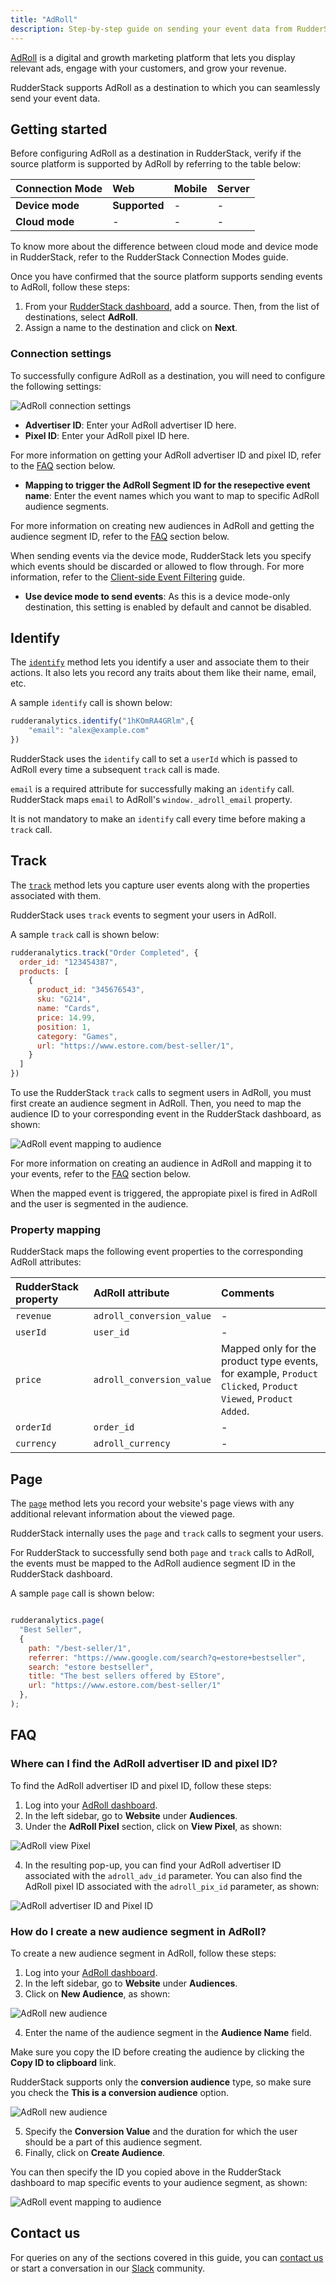 ```yaml
---
title: "AdRoll"
description: Step-by-step guide on sending your event data from RudderStack to AdRoll.
---
```


[AdRoll](https://www.adroll.com/) is a digital and growth marketing platform that lets you display relevant ads, engage with your customers, and grow your revenue.

RudderStack supports AdRoll as a destination to which you can seamlessly send your event data.

## Getting started

Before configuring AdRoll as a destination in RudderStack, verify if the source platform is supported by AdRoll by referring to the table below:

| **Connection Mode** | **Web** | **Mobile** | **Server** |
| :--- | :--- | :--- | :--- |
| **Device mode** | **Supported** | - | - |
| **Cloud mode** | -  | - | - |

<div class="infoBlock">
To know more about the difference between cloud mode and device mode in RudderStack, refer to the <Link to="/tmp-destinations/rudderstack-connection-modes/">RudderStack Connection Modes</Link> guide.
</div>

Once you have confirmed that the source platform supports sending events to AdRoll, follow these steps:

1. From your [RudderStack dashboard](https://app.rudderstack.com/), add a source. Then, from the list of destinations, select **AdRoll**.
2. Assign a name to the destination and click on **Next**.

### Connection settings

To successfully configure AdRoll as a destination, you will need to configure the following settings:

<img src="../../assets/event-stream-destinations/adroll-connection-settings.png" alt="AdRoll connection settings"/>

- **Advertiser ID**: Enter your AdRoll advertiser ID here. 
- **Pixel ID**: Enter your AdRoll pixel ID here.

<div class="infoBlock">

For more information on getting your AdRoll advertiser ID and pixel ID, refer to the <a href="#faq">FAQ</a> section below.
</div>


- **Mapping to trigger the AdRoll Segment ID for the resepective event name**: Enter the event names which you want to map to specific AdRoll audience segments. 

<div class="infoBlock">

For more information on creating new audiences in AdRoll and getting the audience segment ID, refer to the <a href="#faq">FAQ</a> section below.
</div>

<div class="infoBlock">

When sending events via the device mode, RudderStack lets you specify which events should be discarded or allowed to flow through. For more information, refer to the <a href="https://www.rudderstack.com/docs/stream-sources/rudderstack-sdk-integration-guides/event-filtering/"  target="_blank">Client-side Event Filtering</a> guide.
</div>

- **Use device mode to send events**: As this is a device mode-only destination, this setting is enabled by default and cannot be disabled.

## Identify 

The [`identify`](https://www.rudderstack.com/docs/rudderstack-api/api-specification/rudderstack-spec/identify/) method lets you identify a user and associate them to their actions. It also lets you record any traits about them like their name, email, etc.

A sample `identify` call is shown below:

```javascript
rudderanalytics.identify("1hKOmRA4GRlm",{
    "email": "alex@example.com"
})
```

RudderStack uses the `identify` call to set a `userId` which is passed to AdRoll every time a subsequent `track` call is made. 

<div class="infoBlock">

<code class="inline-code">email</code> is a required attribute for successfully making an <code class="inline-code">identify</code> call. RudderStack maps <code class="inline-code">email</code> to AdRoll's <code class="inline-code">window._adroll_email</code> property.
</div>

<div class="infoBlock">

It is not mandatory to make an <code class="inline-code">identify</code> call every time before making a <code class="inline-code">track</code> call.
</div>

## Track

The [`track`](https://www.rudderstack.com/docs/rudderstack-api/api-specification/rudderstack-spec/track/) method lets you capture user events along with the properties associated with them.

RudderStack uses `track` events to segment your users in AdRoll.

A sample `track` call is shown below:

```javascript
rudderanalytics.track("Order Completed", {
  order_id: "123454387",
  products: [
    {
      product_id: "345676543",
      sku: "G214",
      name: "Cards",
      price: 14.99,
      position: 1,
      category: "Games",
      url: "https://www.estore.com/best-seller/1",
    }
  ]
})
```

To use the RudderStack `track` calls to segment users in AdRoll, you must first create an audience segment in AdRoll. Then, you need to map the audience ID to your corresponding event in the RudderStack dashboard, as shown:

<img src="../../assets/event-stream-destinations/adroll-event-mapping.png" alt="AdRoll event mapping to audience"/>

<div class="infoBlock">

For more information on creating an audience in AdRoll and mapping it to your events, refer to the <a href="#faq">FAQ</a> section below.
</div>

When the mapped event is triggered, the appropiate pixel is fired in AdRoll and the user is segmented in the audience.

### Property mapping

RudderStack maps the following event properties to the corresponding AdRoll attributes:

| RudderStack property | AdRoll attribute | Comments |
| :-----| :------| :-------|
| `revenue` | `adroll_conversion_value` | - |
| `userId` | `user_id` | - |
| `price` | `adroll_conversion_value` | Mapped only for the product type events, for example, `Product Clicked`, `Product Viewed`, `Product Added`. |
| `orderId` | `order_id` | - |
| `currency` | `adroll_currency` | - |

## Page

The [`page`](https://www.rudderstack.com/docs/rudderstack-api/api-specification/rudderstack-spec/page/) method lets you record your website's page views with any additional relevant information about the viewed page.

RudderStack internally uses the `page` and `track` calls to segment your users.

<div class="warningBlock">

For RudderStack to successfully send both <code class="inline-code">page</code> and <code class="inline-code">track</code> calls to AdRoll, the events must be mapped to the AdRoll audience segment ID in the RudderStack dashboard. 
</div>

A sample `page` call is shown below:

```javascript

rudderanalytics.page(
  "Best Seller",
  {
    path: "/best-seller/1",
    referrer: "https://www.google.com/search?q=estore+bestseller",
    search: "estore bestseller",
    title: "The best sellers offered by EStore",
    url: "https://www.estore.com/best-seller/1"
  },
);
```

## FAQ

### Where can I find the AdRoll advertiser ID and pixel ID?

To find the AdRoll advertiser ID and pixel ID, follow these steps:

1. Log into your [AdRoll dashboard](https://app.adroll.com/).
2. In the left sidebar, go to **Website** under **Audiences**.
3. Under the **AdRoll Pixel** section, click on **View Pixel**, as shown:

<img src="../../assets/event-stream-destinations/adroll-pixel.png" alt="AdRoll view Pixel"/>

4. In the resulting pop-up, you can find your AdRoll advertiser ID associated with the `adroll_adv_id` parameter. You can also find the AdRoll pixel ID associated with the `adroll_pix_id` parameter, as shown:

<img src="../../assets/event-stream-destinations/adroll-details.png" alt="AdRoll advertiser ID and Pixel ID"/>

### How do I create a new audience segment in AdRoll?

To create a new audience segment in AdRoll, follow these steps:

1. Log into your [AdRoll dashboard](https://app.adroll.com/).
2. In the left sidebar, go to **Website** under **Audiences**.
3. Click on **New Audience**, as shown:

<img src="../../assets/event-stream-destinations/adroll-new-audience.png" alt="AdRoll new audience"/>

4. Enter the name of the audience segment in the **Audience Name** field.

<div class="infoBlock">

Make sure you copy the ID before creating the audience by clicking the <strong>Copy ID to clipboard</strong> link.
</div>

<div class="warningBlock">

RudderStack supports only the <strong>conversion audience</strong> type, so make sure you check the <strong>This is a conversion audience</strong> option.
</div>

<img src="../../assets/event-stream-destinations/adroll-new-audience-settings.png" alt="AdRoll new audience"/>

5. Specify the **Conversion Value** and the duration for which the user should be a part of this audience segment.
6. Finally, click on **Create Audience**.

You can then specify the ID you copied above in the RudderStack dashboard to map specific events to your audience segment, as shown:

<img src="../../assets/event-stream-destinations/adroll-event-mapping.png" alt="AdRoll event mapping to audience"/>

## Contact us

For queries on any of the sections covered in this guide, you can [contact us](mailto:%20docs@rudderstack.com) or start a conversation in our [Slack](https://rudderstack.com/join-rudderstack-slack-community) community.